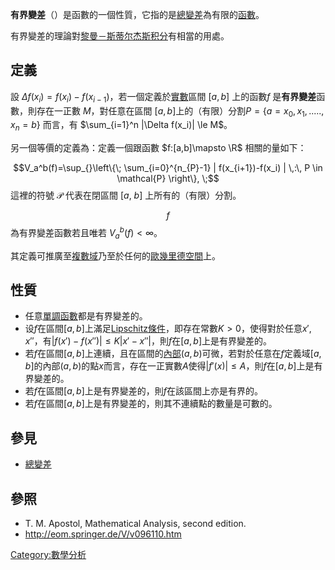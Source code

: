 '''有界變差'''（{{lang-en|Bounded variation}}）是函數的一個性質，它指的是[[總變差|總變差]]為有限的[[函數|函數]]。

有界變差的理論對[[黎曼－斯蒂尔杰斯积分|黎曼－斯蒂尔杰斯积分]]有相當的用處。

==定義==
設 <math>\Delta f(x_i) = f(x_i) - f(x_{i-1})</math>，若一個定義於[[實數|實數]]區間 <math>[a,b]</math> 上的函數<math>f</math> 是'''有界變差'''函數，則存在一正數 <math>M</math>，對任意在區間 <math>[a,b]</math>上的（有限）分割<math>P = \{a=x_0, x_1, ....., x_n=b \}</math> 而言，有 <math>\sum_{i=1}^n |\Delta f(x_i)| \le M</math>。

另一個等價的定義為：定義一個跟函數 <math>f:[a,b]\mapsto \R</math> 相關的量如下：
:<math> V_a^b(f)=\sup_{}\left\{\; \sum_{i=0}^{n_{P}-1} | f(x_{i+1})-f(x_i) |
\,:\, P \in \mathcal{P} \right\}, \;</math>
這裡的符號 <math>\mathcal{P}</math> 代表在閉區間 [''a'', ''b''] 上所有的（有限）分割。

:<math>f</math>為有界變差函數若且唯若 <math> V_a^b(f) < \infty </math>。

其定義可推廣至[[复数_(数学)|複數域]]乃至於任何的[[歐幾里德空間|歐幾里德空間]]上。


==性質==
*任意[[單調函數|單調函數]]都是有界變差的。
*设<math>f</math>在區間<math>[a,b]</math>上滿足[[利普希茨连续|Lipschitz條件]]，即存在常數<math>K>0</math>，使得對於任意<math>x', x''</math>，有<math>|f(x')-f(x'')|\le K|x'-x''|</math>，則<math>f</math>在<math>[a,b]</math>上是有界變差的。
*若<math>f</math>在區間<math>[a,b]</math>上連續，且在區間的[[內部|內部]]<math>(a,b)</math>可微，若對於任意在<math>f</math>定義域<math>[a,b]</math>的內部<math>(a,b)</math>的點<math>x</math>而言，存在一正實數<math>A</math>使得<math>|f'(x)| \le A</math>，則<math>f</math>在<math>[a,b]</math>上是有界變差的。
*若<math>f</math>在區間<math>[a,b]</math>上是有界變差的，則<math>f</math>在該區間上亦是有界的。
*若<math>f</math>在區間<math>[a,b]</math>上是有界變差的，則其不連續點的數量是可數的。

==參見==
*[[總變差|總變差]]

==參照==
*T. M. Apostol, Mathematical Analysis, second edition.
*http://eom.springer.de/V/v096110.htm {{Wayback|url=http://eom.springer.de/V/v096110.htm |date=20111015012310 }}

[[Category:數學分析|Category:數學分析]]